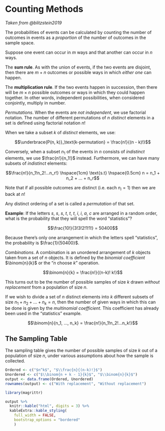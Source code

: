 # Counting Methods

*Taken from @blitzstein2019*

The probabilities of events can be calculated by counting the number of outcomes in events as a *proportion* of the number of outcomes in the sample space.

Suppose one event can occur in $m$ ways and that another can occur in $n$ ways.

The **sum rule**. As with the union of events, if the two events are disjoint, then there are $m + n$ outcomes or possible ways in which *either one* can happen.

The **multiplication rule**. If the two events happen in succession, then there will be $m \times n$ possible outcomes or ways in which they could happen together. In other words, independent possibilities, when considered conjointly, multiply in number.

*Permutations*. When the events are *not independent*, we use factorial notation. The number of different permutations of $n$ *distinct* elements in a set is defined using factorial notation $n!$

When we take a subset $k$ of *distinct* elements, we use:

$$\underbrace{P(n, k)}_\text{k-permutation} = \frac{n!}{(n - k)!}$$

Conversely, when a subset $n_1$ of the events in $n$ consists of *indistinct* elements, we use $\frac{n!}{n_1!}$ instead. Furthermore, we can have many subsets of *indistinct* elements:

$$\frac{n!}{n_1!n_2!...n_r!} \hspace{1cm} \text{s.t} \hspace{0.5cm} n = n_1 + n_2 + ... + n_r$$

Note that if all possible outcomes are distinct (i.e. each $n_i = 1$) then we are back at $n!$

Any distinct ordering of a set is called a *permutation* of that set.

**Example**: If the letters $s$, $s$, $s$, $t$, $t$, $t$, $i$, $i$, $a$, $c$ are arranged in a random order, what is the probability that they will spell the word "statistics"?

$$\frac{10!}{3!3!2!1!1!} = 50400$$

Because there's only one arrangement in which the letters spell "statistics", the probability is $\frac{1}{50400}$.

*Combinations*. A combination is an unordered arrangement of $k$ objects taken from a set of $n$ objects. It is defined by the *binomial coefficient* $\binom{n}{k}$ or the "$n$ choose $k$" operation.

$$\binom{n}{k} = \frac{n!}{(n-k)! k!}$$

This turns out to be the number of possible samples of size $k$ drawn *without replacement* from a population of size $n$.

If we wish to divide a set of $n$ distinct elements into $k$ different subsets of size $n_1 + n_2 + ... + n_k = n$, then the number of given ways in which this can be done is given by the *multinomial coefficient*. This coefficient has already been used in the "statistics" example.

$$\binom{n}{n_1, ..., n_k} = \frac{n!}{n_1!n_2!...n_k!}$$

## The Sampling Table

The sampling table gives the number of possible samples of size $k$ out of a population of size $n$, under various assumptions about how the sample is collected.

```r
Ordered <- c("$n^k$", "$\\frac{n}{(n-k)!}$")
Unordered <- c("$\\binom{n + k - 1}{k}$", "$\\binom{n}{k}$")
output <- data.frame(Ordered, Unordered)
rownames(output) <- c("With replacement", "Without replacement")

library(magrittr)

output %>% 
  knitr::kable("html", digits = 3) %>% 
  kableExtra::kable_styling(
    full_width = FALSE,
    bootstrap_options = "bordered"
    )
```
